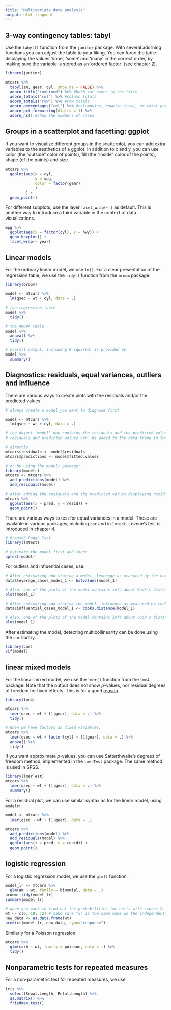 ```yaml
---
title: "Multivariate data analysis"
output: html_fragment
---
```


## 3-way contingency tables: tabyl

Use the `tabyl()` function from the `janitor` package. With several adorning functions you can adjust the table to your liking. You can force the table displaying the values 'none', 'some' and 'many' in the correct order, by making sure the variable is stored as an 'ordered factor' (see chapter 2).

```r

library(janitor)

mtcars %>% 
  tabyl(am, gear, cyl, show_na = FALSE) %>% 
  adorn_title("combined") %>% #both var names in the title
  adorn_totals("col") %>% #column totals
  adorn_totals("row") %>% #row totals
  adorn_percentages("col") %>% #columnwise, rowwise (row), or total percentages (all)
  adorn_pct_formatting(digits = 1) %>%
  adorn_ns() #show the numbers of cases

```
  
  
## Groups in a scatterplot and facetting: ggplot

If you want to visualize different groups in the scatterplot, you can add extra variables to the aesthetics of a ggplot. In addition to x and y, you can use color (the “outside” color of points), fill (the “inside” color of the points), shape (of the points) and size.

```r

mtcars %>% 
  ggplot(aes(x = cyl, 
             y = mpg, 
             color = factor(gear)
             )
         ) + 
  geom_point()

```
  
For different subplots, use the layer `facet_wrap(~ )` as default. This is another way to introduce a third variable in the context of data visualizations.

```r

mpg %>% 
  ggplot(aes(x = factor(cyl), y = hwy)) +
  geom_boxplot() + 
  facet_wrap(~ year)

```
  
  
## Linear models

For the ordinary linear model, we use `lm()`. For a clear presentation of the regression table, we use the `tidy()` function from the `broom` package. 

```r

library(broom)

model <- mtcars %>% 
  lm(qsec ~ wt + cyl, data = .) 

# the regression table  
model %>% 
  tidy()

# the ANOVA table
model %>% 
  anova() %>% 
  tidy()

# overall output, including R squared, is provided by
model %>% 
  summary()

```


## Diagnostics: residuals, equal variances, outliers and influence

There are various ways to create plots with the residuals and/or the predicted values.

```r
# always create a model you want to diagnose first

model <- mtcars %>% 
  lm(qsec ~ wt + cyl, data = .) 

# the object 'model' now contains the residuals and the predicted values.
# residuals and predicted values can  be added to the data frame in two ways:

# directly
mtcars$residuals <- model$residuals
mtcars$predictions <- model$fitted.values

# or by using the modelr package:
library(modelr)
mtcars <- mtcars %>% 
  add_predictions(model) %>% 
  add_residuals(model)

# after adding the residuals and the predicted values displaying residuals plots is done in a ggplot
mtcars %>% 
  ggplot(aes(x = pred, y = resid)) + 
  geom_point()

```

There are various ways to test for equal variances in a model. These are available in various packages, including `car` and in `lmtest`. Levene's test is introduced in chapter 4.

```r

# Breusch-Pagan Test
library(lmtest)

# estimate the model first and then:
bptest(model)

```

For outliers and influential cases, use:

```r

# After estimating and storing a model, leverage as measured by the hat values can be stored to the original data frame, by using
data$leverage_cases_model_1 <- hatvalues(model_1)

# Also, one of the plots of the model contains info about Cook's distances
plot(model_1)

# After estimating and storing the model, influence as measured by cooks distances can be stored to the original data frame, by using
data$influential_cases_model_1 <- cooks.distance(model_1)

# Also, one of the plots of the model contains info about Cook's distances
plot(model_1)

```
  
After estimating the model, detecting multicollinearity can be done using the `car` library.

```r

library(car)
vif(model)

``` 
  
## linear mixed models

For the linear mixed model, we use the `lmer()` function from the `lme4` package. Note that the output does not show *p*-values, nor residual degrees of freedom for fixed effects. This is for a good [reason](https://stat.ethz.ch/pipermail/r-help/2006-May/094765.html). 

```r

library(lme4)

mtcars %>% 
  lmer(qsec ~ wt + (1|gear), data = .) %>% 
  tidy()

# When we have factors as fixed variables:
mtcars %>% 
  lmer(qsec ~ wt + factor(cyl) + (1|gear), data = .) %>% 
  anova() %>% 
  tidy()

```

If you want approximate *p*-values, you can use Satterthwaite's degrees of freedom method, implemented in the `lmerTest` package. The same method is used in SPSS. 

```r

library(lmerTest)
mtcars %>% 
  lmer(qsec ~ wt + (1|gear), data = .) %>% 
  summary()

```

For a residual plot, we can use similar syntax as for the linear model, using `modelr`:

```r

model <- mtcars %>% 
  lmer(qsec ~ wt + (1|gear), data = .)  

mtcars %>% 
  add_predictions(model) %>% 
  add_residuals(model) %>% 
  ggplot(aes(x = pred, y = resid)) +
  geom_point()

```

## logistic regression

For a logistic regression model, we use the `glm()` function. 

```r

model_lr <- mtcars %>% 
  glm(am ~ wt, family = binomial, data = .) 
broom::tidy(model_lr)
summary(model_lr)

# when you want to find out the probabilities for units with scores 2, 3 and 5 on the wt variable:
wt <- c(0, 18, 72) # make sure "x" is the same name as the independent variable in the data set
new_data <- as.data.frame(wt) 
predict(model_lr, new_data, type="response")

```

Similarly for a Poisson regression. 

```r

mtcars %>% 
  glm(carb ~ wt, family = poisson, data = .) %>% 
  tidy()

```


## Nonparametric tests for repeated measures

For a non-parametric test for repeated measures, we use 

```r

iris %>% 
  select(Sepal.Length, Petal.Length) %>% 
  as.matrix() %>%
  friedman.test()

```
